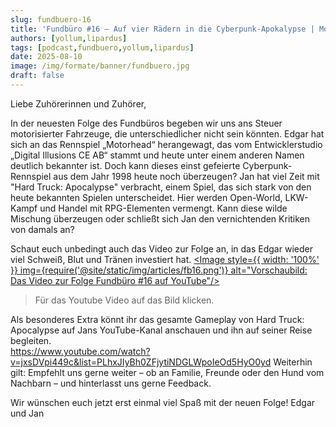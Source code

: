 ---
slug: fundbuero-16
title: 'Fundbüro #16 – Auf vier Rädern in die Cyberpunk-Apokalypse | Motorhead und Hard Truck: Apocalypse'
authors: [yollum,lipardus]
tags: [podcast,fundbuero,yollum,lipardus]
date: 2025-08-10
image: /img/formate/banner/fundbuero.jpg
draft: false
---


Liebe Zuhörerinnen und Zuhörer,

In der neuesten Folge des Fundbüros begeben wir uns ans Steuer motorisierter Fahrzeuge, die unterschiedlicher nicht sein könnten.
Edgar hat sich an das Rennspiel „Motorhead“ herangewagt, das vom Entwicklerstudio „Digital Illusions CE AB“ stammt und heute unter einem anderen Namen deutlich bekannter ist. Doch kann dieses einst gefeierte Cyberpunk-Rennspiel aus dem Jahr 1998 heute noch überzeugen?
Jan hat viel Zeit mit "Hard Truck: Apocalypse" verbracht, einem Spiel, das sich stark von den heute bekannten Spielen unterscheidet. Hier werden Open-World, LKW-Kampf und Handel mit RPG-Elementen vermengt. Kann diese wilde Mischung überzeugen oder schließt sich Jan den vernichtenden Kritiken von damals an?

Schaut euch unbedingt auch das Video zur Folge an, in das Edgar wieder viel Schweiß, Blut und Tränen investiert hat.
 <a href="https://youtu.be/BZudYGEettU" target="_blank" rel="noopener noreferrer" aria-label="YouTube-Video zur Folge Fundbüro #16 öffnen (neuer Tab)"><Image style={{ width: '100%' }} img={require('@site/static/img/articles/fb16.png')} alt="Vorschaubild: Das Video zur Folge Fundbüro #16 auf YouTube"/></a>
 > Für das Youtube Video auf das Bild klicken.

Als besonderes Extra könnt ihr das gesamte Gameplay von Hard Truck: Apocalypse auf Jans YouTube-Kanal anschauen und ihn auf seiner Reise begleiten.  
    https://www.youtube.com/watch?v=jxsDVpi449c&list=PLhxJIyBh0ZFjytiNDGLWpoIeOd5HyO0yd
Weiterhin gilt: Empfehlt uns gerne weiter – ob an Familie, Freunde oder den Hund vom Nachbarn – und hinterlasst uns gerne Feedback.

Wir wünschen euch jetzt erst einmal viel Spaß mit der neuen Folge!
Edgar und Jan

<ReactPlayer
    width="100%"
    height="50px"
    controls
    src='https://m10z.picnotes.de/Fundbuero/Fundbuero_016.wav'
/>
